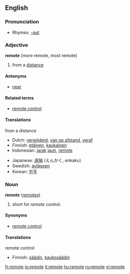 ==English==

===Pronunciation===
*Rhymes: [[Rhymes:English:-əʊt|-əʊt]]

===Adjective===
'''remote''' (more remote, most remote)

#from a [[distance]]

====Antonyms====
*[[near]]

====Related terms====
*[[remote control]]

====Translations====
;from a distance
{{top}}
*Dutch: [[verwijderd]], [[van op afstand]], [[veraf]]
*Finnish: [[etäinen]], [[kaukainen]]
*Indonesian: [[jarak]] [[jauh]], [[#Indonesian|remote]]
{{mid}}
*Japanese: [[遠隔]] (えんかく, enkaku)
*Swedish: [[avlägsen]]
*Korean: [[원격]]
{{bottom}}

===Noun===
'''remote''' ([[remotes]])

# short for ''remote control''.

====Synonyms====
*[[remote control]]

====Translations====
;remote control
{{top}}
*Finnish: [[säädin]], [[kaukosäädin]]
{{mid}}
{{bottom}}

[[fr:remote]]
[[io:remote]]
[[it:remote]]
[[hu:remote]]
[[ru:remote]]
[[vi:remote]]